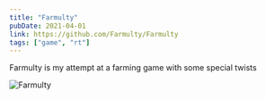 ```yaml
---
title: "Farmulty"
pubDate: 2021-04-01
link: https://github.com/Farmulty/Farmulty
tags: ["game", "rt"]
---
```


Farmulty is my attempt at a farming game with some special twists

![Farmulty](images/farmulty.png "A showcase of Farmulty banner")